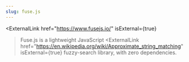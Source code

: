 ```yaml
---
slug: fuse.js
---
```


<ExternalLink
  href="https://www.fusejs.io/"
  isExternal={true}
>Fuse.js</ExternalLink>
is a lightweight JavaScript
<ExternalLink
  href="https://en.wikipedia.org/wiki/Approximate_string_matching"
  isExternal={true}
>fuzzy-search</ExternalLink>
library, with zero dependencies.
